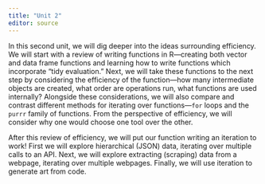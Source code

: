 ```yaml
---
title: "Unit 2"
editor: source
---
```


In this second unit, we will dig deeper into the ideas surrounding efficiency. 
We will start with a review of writing functions in R---creating both vector
and data frame functions and learning how to write functions which incorporate 
"tidy evaluation." Next, we will take these functions to the next step by 
considering the efficiency of the function---how many intermediate objects are 
created, what order are operations run, what functions are used internally? 
Alongside these considerations, we will also compare and contrast different 
methods for iterating over functions---`for` loops and the `purrr` family of 
functions. From the perspective of efficiency, we will consider why one would 
choose one tool over the other. 

After this review of efficiency, we will put our function writing an iteration
to work! First we will explore hierarchical (JSON) data, iterating over multiple
calls to an API. Next, we will explore extracting (scraping) data from a
webpage, iterating over multiple webpages. Finally, we will use iteration to 
generate art from code. 


